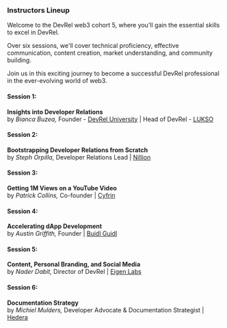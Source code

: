### Instructors Lineup 

Welcome to the DevRel web3 cohort 5, where you'll gain the essential skills to excel in DevRel. 

Over six sessions, we'll cover technical proficiency, effective communication, content creation, market understanding, and community building. 

Join us in this exciting journey to become a successful DevRel professional in the ever-evolving world of web3.


#### Session 1: 
**Insights into Developer Relations** <br />
 by *Bianca Buzea,* Founder - [DevRel University](https://devreluni.com/) | Head of DevRel - [LUKSO](https://lukso.io)

#### Session 2: 
**Bootstrapping Developer Relations from Scratch** <br />
 by *Steph Orpilla,* Developer Relations Lead | [Nillion](https://nillion.com)
#### Session 3: 
**Getting 1M Views on a YouTube Video** <br />
 by *Patrick Collins,*  Co-founder  | [Cyfrin](https://www.cyfrin.io)

#### Session 4: 
**Accelerating dApp Development** <br />
 by *Austin Griffith,* Founder | [Buidl Guidl](https://speedrunethereum.com)

#### Session 5: 
**Content, Personal Branding, and Social Media** <br /> 
 by *Nader Dabit,* Director of DevRel | [Eigen Labs](https://www.eigenlabs.org)

 #### Session 6: 
**Documentation Strategy** <br /> 
 by *Michiel Mulders,* Developer Advocate & Documentation Strategist | [Hedera](https://hedera.com)